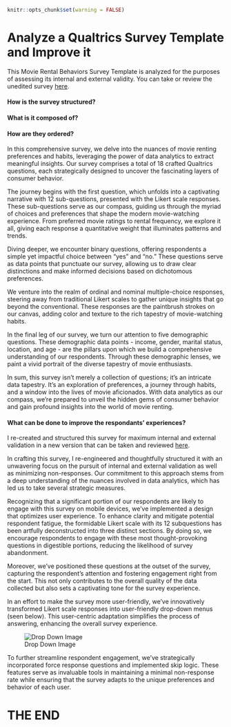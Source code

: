 ```{r}
knitr::opts_chunk$set(warning = FALSE)
```

# Analyze a Qualtrics Survey Template and Improve it

This Movie Rental Behaviors Survey Template is analyzed for the purposes of assessing its internal and external validity. You can take or review the unedited survey [here](https://utdallas.qualtrics.com/jfe/form/SV_5dOAMCIH7ZQqb8G).

#### How is the survey structured?

#### What is it composed of?

#### How are they ordered?

In this comprehensive survey, we delve into the nuances of movie renting preferences and habits, leveraging the power of data analytics to extract meaningful insights. Our survey comprises a total of 18 crafted Qualtrics questions, each strategically designed to uncover the fascinating layers of consumer behavior.

The journey begins with the first question, which unfolds into a captivating narrative with 12 sub-questions, presented with the Likert scale responses. These sub-questions serve as our compass, guiding us through the myriad of choices and preferences that shape the modern movie-watching experience. From preferred movie ratings to rental frequency, we explore it all, giving each response a quantitative weight that illuminates patterns and trends.

Diving deeper, we encounter binary questions, offering respondents a simple yet impactful choice between "yes" and "no." These questions serve as data points that punctuate our survey, allowing us to draw clear distinctions and make informed decisions based on dichotomous preferences.

We venture into the realm of ordinal and nominal multiple-choice responses, steering away from traditional Likert scales to gather unique insights that go beyond the conventional. These responses are the paintbrush strokes on our canvas, adding color and texture to the rich tapestry of movie-watching habits.

In the final leg of our survey, we turn our attention to five demographic questions. These demographic data points - income, gender, marital status, location, and age - are the pillars upon which we build a comprehensive understanding of our respondents. Through these demographic lenses, we paint a vivid portrait of the diverse tapestry of movie enthusiasts.

In sum, this survey isn't merely a collection of questions; it's an intricate data tapestry. It's an exploration of preferences, a journey through habits, and a window into the lives of movie aficionados. With data analytics as our compass, we're prepared to unveil the hidden gems of consumer behavior and gain profound insights into the world of movie renting.

#### What can be done to improve the respondants' experiences?

I re-created and structured this survey for maximum internal and external validation in a new version that can be taken and reviewed [here](https://utdallas.qualtrics.com/jfe/form/SV_41lep7uoARDxEN0).

In crafting this survey, I re-engineered and thoughtfully structured it with an unwavering focus on the pursuit of internal and external validation as well as minimizing non-responses. Our commitment to this approach stems from a deep understanding of the nuances involved in data analytics, which has led us to take several strategic measures.

Recognizing that a significant portion of our respondents are likely to engage with this survey on mobile devices, we've implemented a design that optimizes user experience. To enhance clarity and mitigate potential respondent fatigue, the formidable Likert scale with its 12 subquestions has been artfully deconstructed into three distinct sections. By doing so, we encourage respondents to engage with these most thought-provoking questions in digestible portions, reducing the likelihood of survey abandonment.

Moreover, we've positioned these questions at the outset of the survey, capturing the respondent's attention and fostering engagement right from the start. This not only contributes to the overall quality of the data collected but also sets a captivating tone for the survey experience.

In an effort to make the survey more user-friendly, we've innovatively transformed Likert scale responses into user-friendly drop-down menus (seen below). This user-centric adaptation simplifies the process of answering, enhancing the overall survey experience.

![Drop Down Image](/Screenshot(assignment1))

To further streamline respondent engagement, we've strategically incorporated force response questions and implemented skip logic. These features serve as invaluable tools in maintaining a minimal non-response rate while ensuring that the survey adapts to the unique preferences and behavior of each user.

# THE END
